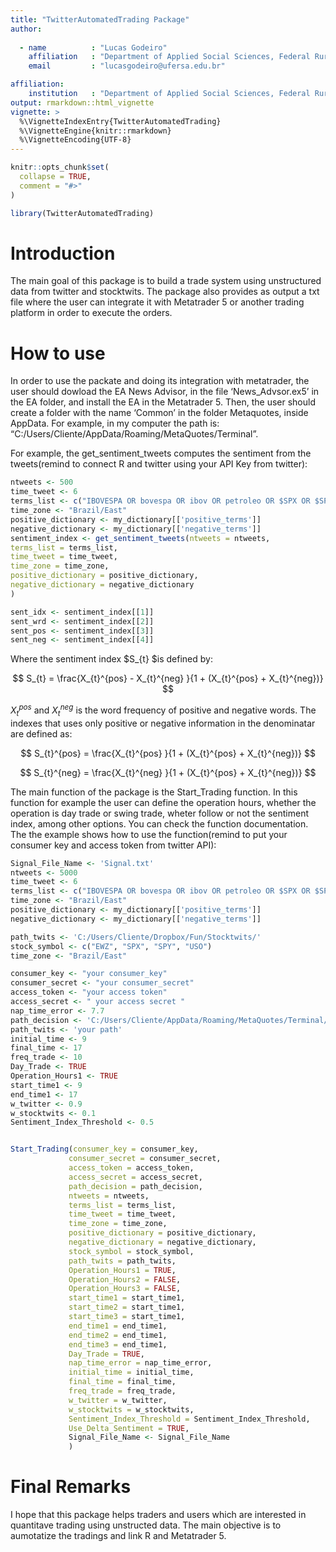 ```yaml
---
title: "TwitterAutomatedTrading Package"
author: 
  
  - name          : "Lucas Godeiro"
    affiliation   : "Department of Applied Social Sciences, Federal Rural University of the Semi-arid Region – UFERSA, Brazil."
    email         : "lucasgodeiro@ufersa.edu.br"

affiliation:
    institution   : "Department of Applied Social Sciences, Federal Rural University of the Semi-arid Region – UFERSA, Brazil."
output: rmarkdown::html_vignette
vignette: >
  %\VignetteIndexEntry{TwitterAutomatedTrading}
  %\VignetteEngine{knitr::rmarkdown}
  %\VignetteEncoding{UTF-8}
---
```


```r
knitr::opts_chunk$set(
  collapse = TRUE,
  comment = "#>"
)
```

```r
library(TwitterAutomatedTrading)
```

# Introduction

The main goal of this package is to build a trade system using unstructured data from twitter and stocktwits. The package also provides as output a txt file where the user can integrate it with Metatrader 5 or another trading platform in order to execute the orders. 

# How to use 

In order to use the packate and doing its integration with metatrader, the user should dowload the EA News Advisor, in the file 'News_Advsor.ex5' in the EA folder, and install the EA in the Metatrader 5. Then, the user should create a folder with the name 'Common' in the folder Metaquotes, inside AppData. For example, in my computer the path is: "C:/Users/Cliente/AppData/Roaming/MetaQuotes/Terminal". 

For example, the get_sentiment_tweets computes the sentiment from the tweets(remind to connect R and twitter using your API Key from twitter): 

```r
ntweets <- 500
time_tweet <- 6
terms_list <- c("IBOVESPA OR bovespa OR ibov OR petroleo OR $SPX OR $SPY OR $EWZ")
time_zone <- "Brazil/East"
positive_dictionary <- my_dictionary[['positive_terms']]
negative_dictionary <- my_dictionary[['negative_terms']]
sentiment_index <- get_sentiment_tweets(ntweets = ntweets,
terms_list = terms_list,
time_tweet = time_tweet,
time_zone = time_zone,
positive_dictionary = positive_dictionary,
negative_dictionary = negative_dictionary
)

sent_idx <- sentiment_index[[1]]
sent_wrd <- sentiment_index[[2]]
sent_pos <- sentiment_index[[3]]
sent_neg <- sentiment_index[[4]]
```

Where the sentiment index $S_{t} $is defined by: 

$$
S_{t} = \frac{X_{t}^{pos} - X_{t}^{neg} }{1 + (X_{t}^{pos} + X_{t}^{neg})}
$$

$X_{t}^{pos}$ and $X_{t}^{neg}$ is the word frequency of positive and negative words. The indexes that uses only positive or negative information in the denominatar are defined as: 

$$
S_{t}^{pos} = \frac{X_{t}^{pos}  }{1 + (X_{t}^{pos} + X_{t}^{neg})}
$$


$$
S_{t}^{neg} = \frac{X_{t}^{neg}  }{1 + (X_{t}^{pos} + X_{t}^{neg})}
$$

The main function of the package is the Start_Trading function. In this function for example the user can define the operation hours, whether the operation is day trade or swing trade,  wheter follow or not the sentiment index, among other options. You can check the function documentation. The the example shows how to use the function(remind to put your consumer key and access token from twitter API): 

```r
Signal_File_Name <- 'Signal.txt'
ntweets <- 5000
time_tweet <- 6
terms_list <- c("IBOVESPA OR bovespa OR ibov OR petroleo OR $SPX OR $SPY OR $EWZ")
time_zone <- "Brazil/East"
positive_dictionary <- my_dictionary[['positive_terms']]
negative_dictionary <- my_dictionary[['negative_terms']]

path_twits <- 'C:/Users/Cliente/Dropbox/Fun/Stocktwits/'
stock_symbol <- c("EWZ", "SPX", "SPY", "USO")
time_zone <- "Brazil/East"

consumer_key <- "your consumer_key"
consumer_secret <- "your consumer_secret"
access_token <- "your access token"
access_secret <- " your access secret "
nap_time_error <- 7.7
path_decision <- 'C:/Users/Cliente/AppData/Roaming/MetaQuotes/Terminal/Common/Files/'
path_twits <- 'your path'
initial_time <- 9
final_time <- 17
freq_trade <- 10
Day_Trade <- TRUE
Operation_Hours1 <- TRUE
start_time1 <- 9
end_time1 <- 17
w_twitter <- 0.9
w_stocktwits <- 0.1
Sentiment_Index_Threshold <- 0.5


Start_Trading(consumer_key = consumer_key,
             consumer_secret = consumer_secret,
             access_token = access_token,
             access_secret = access_secret,
             path_decision = path_decision,
             ntweets = ntweets,
             terms_list = terms_list,
             time_tweet = time_tweet,
             time_zone = time_zone,
             positive_dictionary = positive_dictionary,
             negative_dictionary = negative_dictionary,
             stock_symbol = stock_symbol,
             path_twits = path_twits,
             Operation_Hours1 = TRUE,
             Operation_Hours2 = FALSE,
             Operation_Hours3 = FALSE,
             start_time1 = start_time1,
             start_time2 = start_time1,
             start_time3 = start_time1,
             end_time1 = end_time1,
             end_time2 = end_time1,
             end_time3 = end_time1,
             Day_Trade = TRUE,
             nap_time_error = nap_time_error,
             initial_time = initial_time,
             final_time = final_time,
             freq_trade = freq_trade,
             w_twitter = w_twitter,
             w_stocktwits = w_stocktwits,
             Sentiment_Index_Threshold = Sentiment_Index_Threshold,
             Use_Delta_Sentiment = TRUE,
             Signal_File_Name <- Signal_File_Name
             )
```


# Final Remarks

I hope that this package helps traders and users which are interested in quantitave trading using unstructed data. The main objective is to aumotatize the tradings and link R and Metatrader 5. 

